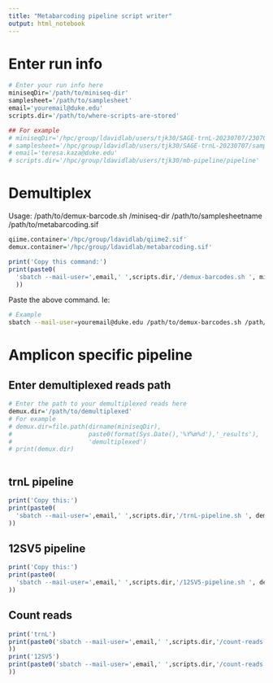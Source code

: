 ```yaml
---
title: "Metabarcoding pipeline script writer"
output: html_notebook
---
```


# Enter run info
```r
# Enter your run info here
miniseqDir='/path/to/miniseq-dir'
samplesheet='/path/to/samplesheet'
email='youremail@duke.edu'
scripts.dir='/path/to/where-scripts-are-stored'

## For example
# miniseqDir='/hpc/group/ldavidlab/users/tjk30/SAGE-trnL-20230707/230705_MN00462_0054_A000H5JGF5'
# samplesheet='/hpc/group/ldavidlab/users/tjk30/SAGE-trnL-20230707/samplesheet.csv'
# email='teresa.kaza@duke.edu'
# scripts.dir='/hpc/group/ldavidlab/users/tjk30/mb-pipeline/pipeline'

```

# Demultiplex
Usage:
/path/to/demux-barcode.sh /miniseq-dir /path/to/samplesheetname /path/to/metabarcoding.sif
```r
qiime.container='/hpc/group/ldavidlab/qiime2.sif'
demux.container='/hpc/group/ldavidlab/metabarcoding.sif'

print('Copy this command:')
print(paste0(
  'sbatch --mail-user=',email,' ',scripts.dir,'/demux-barcodes.sh ', miniseqDir, ' ', samplesheet, ' ', demux.container
  ))
```
Paste the above command. Ie:
```bash
# Example
sbatch --mail-user=youremail@duke.edu /path/to/demux-barcodes.sh /path/to/miniseq-dir /path/to/samplesheet /hpc/group/ldavidlab/metabarcoding.sif
```
# Amplicon specific pipeline
## Enter demultiplexed reads path
```r
# Enter the path to your demultiplexed reads here
demux.dir='/path/to/demultiplexed'
# For example
# demux.dir=file.path(dirname(miniseqDir),
#                     paste0(format(Sys.Date(),'%Y%m%d'),'_results'),
#                     'demultiplexed')
# print(demux.dir)



```

## trnL pipeline
```r
print('Copy this:')
print(paste0(
  'sbatch --mail-user=',email,' ',scripts.dir,'/trnL-pipeline.sh ', demux.dir, ' ', qiime.container
))
```



## 12SV5 pipeline
```r
print('Copy this:')
print(paste0(
  'sbatch --mail-user=',email,' ',scripts.dir,'/12SV5-pipeline.sh ', demux.dir, ' ', qiime.container
))
```

## Count reads
```r
print('trnL')
print(paste0('sbatch --mail-user=',email,' ',scripts.dir,'/count-reads.sh ',dirname(demux.dir),'/',format(Sys.Date(),'%Y%m%d'),'_trnL_output', ' ', qiime.container
))
print('12SV5')
print(paste0('sbatch --mail-user=',email,' ',scripts.dir,'/count-reads.sh ',dirname(demux.dir),'/',format(Sys.Date(),'%Y%m%d'),'_12SV5_output', ' ', qiime.container
))
```


